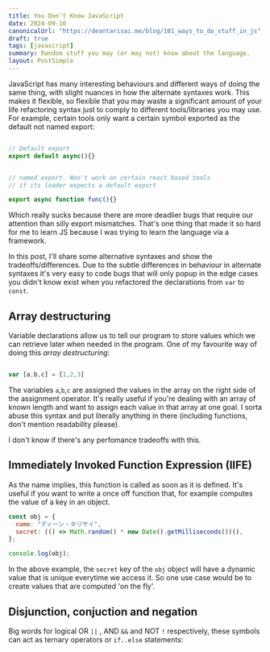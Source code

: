 ```yaml
---
title: You Don't Know JavaScript
date: 2024-09-16
canonicalUrl: "https://deantarisai.me/blog/101_ways_to_do_stuff_in_js"
draft: true
tags: [javascript]
summary: Random stuff you may (or may not) know about the language.
layout: PostSimple
---
```


JavaScript has many interesting behaviours and different ways of doing the same thing, with slight nuances in how the alternate syntaxes work. This makes it flexible, so flexible that you may waste a significant amount of your life refactoring syntax just to comply to different tools/libraries you may use. For example, certain tools only want a certain symbol exported as the default not named export:


```js

// Default export
export default async(){}


// named export. Won't work on certain react based tools 
// if its loader expects a default export

export async function func(){}


```

Which really sucks because there are more deadlier bugs that require our attention than silly export mismatches. That's one thing that made it so hard for me to learn JS because I was trying to learn the language via a framework.

In this post, I'll share some alternative syntaxes and show the tradeoffs/differences. Due to the subtle differences in behaviour in alternate syntaxes it's very easy to code bugs that will only popup in the edge cases you didn't know exist when you refactored the declarations from `var` to `const`.



## Array destructuring

Variable declarations allow us to tell our program to store values which we can retrieve later when needed in the program. One of my favourite way of doing this *array destructuring*:


```js

var [a,b,c] = [1,2,3]

```

The variables `a`,`b`,`c` are assigned the values in the array on the right side of the assignment operator. It's really useful if you're dealing with an array of known length and want to assign each value in that array at one goal. I sorta abuse this syntax and put literally anything in there (including functions, don't mention readability please).

I don't know if there's any perfomance tradeoffs with this.

## Immediately Invoked Function Expression (IIFE)

As the name implies, this function is called as soon as it is defined. It's useful if you want to write a once off function that, for example computes the value of a key in an object.

```js
const obj = {
  name: "ディーン・タリサイ",
  secret: (() => Math.random() * new Date().getMilliseconds())(),
};

console.log(obj);

```

In the above example, the `secret` key of the `obj` object will have a dynamic value that is unique everytime we access it. So one use case would be to create values that are computed 'on the fly'. 

## Disjunction, conjuction and negation

Big words for logical OR `||` , AND `&&` and NOT `!` respectively, these symbols can act as ternary operators or `if..else` statements:


```